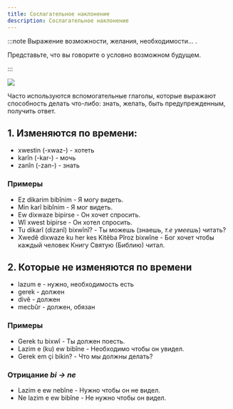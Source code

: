 ```yaml
---
title: Сослагательное наклонение
description: Сослагательное наклонение
---
```


:::note
Выражение возможности, желания, необходимости... .

Представьте, что вы говорите о условно возможном будущем.

:::

![](/img/chapter-2/subjunctive-mood.png)

Часто используются вспомогательные глаголы, которые выражают способность делать что-либо: знать, желать, быть предупрежденным, получить ответ.

## 1. Изменяются по времени:

- xwestin (-xwaz-) - хотеть
- karîn (-kar-) - мочь
- zanîn (-zan-) - знать

### Примеры

- Ez dikarim bibînim - Я могу видеть.
- Min karî bibînim - Я мог видеть.
- Ew dixwaze bipirse - Он хочет спросить.
- Wî xwest bipirse - Он хотел спросить.
- Tu dikarî (dizanî) bixwînî? - Ты можешь (знаешь, _т.е умеешь_) читать?
- Xwedê dixwaze ku her kes Kitêba Pîroz bixwîne - Бог хочет чтобы каждый человек Книгу Святую (Библию) читал.

## 2. Которые не изменяются по времени

- lazum e - нужно, необходимость есть
- gerek - должен
- divê - должен
- mecbûr - должен, обязан

### Примеры

- Gerek tu bixwî - Ты должен поесть.
- Lazim e (ku) ew bibîne - Необходимо чтобы он увидел.
- Gerek em çi bikin? - Что мы должны делать?

### Отрицание _bi -> ne_

- Lazim e ew nebîne - Нужно чтобы он не видел.
- Ne lazim e ew bibîne - Не нужно чтобы он видел.
